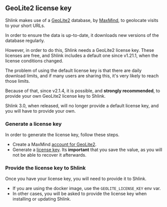 
## GeoLite2 license key

Shlink makes use of a [GeoLite2](https://dev.maxmind.com/geoip/geoip2/geolite2/) database, by [MaxMind](https://www.maxmind.com), to geolocate visits to your short URLs.

In order to ensure the data is up-to-date, it downloads new versions of the database regularly.

However, in order to do this, Shlink needs a GeoLite2 license key. These licenses are free, and Shlink includes a default one since v1.21.1, when the license conditions changed.

The problem of using the default license key is that there are daily download limits, and if many users are sharing this, it's very likely to reach those limits.

Because of that, since v2.1.4, it is possible, and **strongly recommended**, to provide your own GeoLite2 license key to Shlink.

<Callout type="warning">
    Shlink 3.0, when released, will no longer provide a default license key, and you will have to provide your own.
</Callout>

### Generate a license key

In order to generate the license key, follow these steps.

* Create a MaxMind [account for GeoLite2](https://www.maxmind.com/en/geolite2/signup).
* Generate a [license key](https://www.maxmind.com/en/accounts/current/license-key). Its **important** that you save the value, as you will not be able to recover it afterwards.

### Provide the license key to Shlink

Once you have your license key, you will need to provide it to Shlink.

* If you are using the docker image, use the `GEOLITE_LICENSE_KEY` env var.
* In other cases, you will be asked to provide the license key when installing or updating Shlink.

